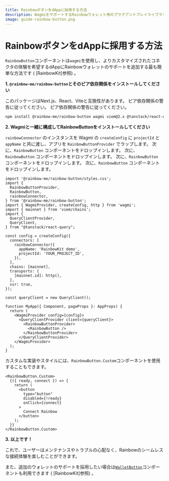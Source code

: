 ```yaml
---
title: RainbowボタンをdAppに採用する方法
description: WagmiをサポートするRainbowウォレット用のプラグアンドプレイライブラリ
image: guide-rainbow-button.png
---
```


# RainbowボタンをdAppに採用する方法

`RainbowButton`コンポーネントは`wagmi`を使用し、よりカスタマイズされたコネクタの体験を希望するdAppにRainbowウォレットのサポートを追加する最も簡単な方法です ( [RainbowKit]参照)  。

**1. `@rainbow-me/rainbow-button`とそのピア依存関係をインストールしてください**

このパッケージはNext.js、React、Viteと互換性があります。 ピア依存関係の警告に従ってください。 ピア依存関係の警告に従ってください。

```bash
npm install @rainbow-me/rainbow-button wagmi viem@2.x @tanstack/react-query
```

**2. Wagmiと一緒に構成してRainbowButtonをインストールしてください**

`rainbowConnector` のインスタンスを Wagmi の `createConfig` に `projectId` と `appName` と共に渡し、アプリを `RainbowButtonProvider` でラップします。 次に、`RainbowButton` コンポーネントをドロップインします。 次に、`RainbowButton` コンポーネントをドロップインします。 次に、`RainbowButton` コンポーネントをドロップインします。 次に、`RainbowButton` コンポーネントをドロップインします。

```tsx
import '@rainbow-me/rainbow-button/styles.css';
import {
  RainbowButtonProvider,
  RainbowButton,
  rainbowConnector,
} from '@rainbow-me/rainbow-button';
import { WagmiProvider, createConfig, http } from 'wagmi';
import { mainnet } from 'viem/chains';
import {
  QueryClientProvider,
  QueryClient,
} from "@tanstack/react-query";

const config = createConfig({
  connectors: [
    rainbowConnector({
      appName: 'RainbowKit demo',
      projectId: 'YOUR_PROJECT_ID',
    }),
  ],
  chains: [mainnet],
  transports: {
    [mainnet.id]: http(),
  },
  ssr: true,
});

const queryClient = new QueryClient();

function MyApp({ Component, pageProps }: AppProps) {
  return (
    <WagmiProvider config={config}>
      <QueryClientProvider client={queryClient}>
        <RainbowButtonProvider>
          <RainbowButton />
        </RainbowButtonProvider>
      </QueryClientProvider>
    </WagmiProvider>
  );
}
```

カスタムな実装やスタイルには、`RainbowButton.Custom`コンポーネントを使用することもできます。

```tsx
<RainbowButton.Custom>
  {({ ready, connect }) => {
    return (
      <button
        type="button"
        disabled={!ready}
        onClick={connect}
      >
        Connect Rainbow
      </button>
    );
  }}
</RainbowButton.Custom>
```

**3. 以上です！**

これで、ユーザーはメンテナンスやトラブルの心配なく、Rainbowのシームレスな接続体験を楽しむことができます。

また、追加のウォレットのサポートを採用したい場合は[`WalletButton`](https://www.rainbowkit.com/docs/wallet-button)コンポーネントも利用できます ( [RainbowKit]参照) 。
